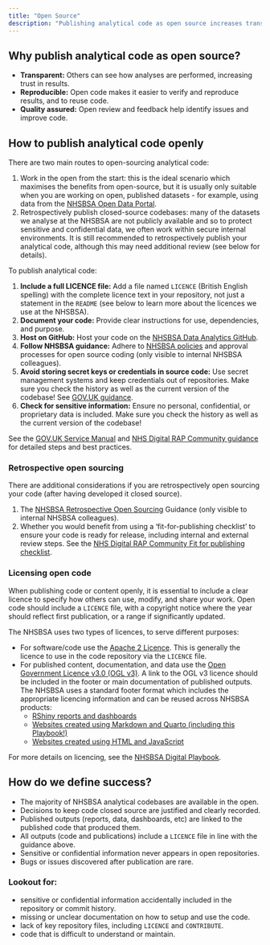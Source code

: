 ```yaml
---
title: "Open Source"
description: "Publishing analytical code as open source increases transparency, collaboration, and reusability."
---
```


## Why publish analytical code as open source?

* **Transparent:** Others can see how analyses are performed, increasing trust in results.
* **Reproducible:** Open code makes it easier to verify and reproduce results, and to reuse code.
* **Quality assured:** Open review and feedback help identify issues and improve code.

## How to publish analytical code openly

There are two main routes to open-sourcing analytical code:

1. Work in the open from the start: this is the ideal scenario which maximises the benefits from open-source, but it is usually only suitable when you are working on open, published datasets - for example, using data from the [NHSBSA Open Data Portal][nhsbsa-open-data]. 
1. Retrospectively publish closed-source codebases: many of the datasets we analyse at the NHSBSA are not publicly available and so to protect sensitive and confidential data, we often work within secure internal environments. It is still recommended to retrospectively publish your analytical code, although this may need additional review (see below for details).

To publish analytical code:

1. **Include a full LICENCE file:** Add a file named `LICENCE` (British English spelling) with the complete licence text in your repository, not just a statement in the `README` (see below to learn more about the licences we use at the NHSBSA).
1. **Document your code:** Provide clear instructions for use, dependencies, and purpose.
1. **Host on GitHub:** Host your code on the [NHSBSA Data Analytics GitHub][nhsbsa-github].
1. **Follow NHSBSA guidance:** Adhere to [NHSBSA policies][nhsbsa-open-source] and approval processes for open source coding (only visible to internal NHSBSA colleagues).
1. **Avoid storing secret keys or credentials in source code:** Use secret management systems and keep credentials out of repositories. Make sure you check the history as well as the current version of the codebase! See [GOV.UK guidance][govuk-secret-guidance].
1. **Check for sensitive information:** Ensure no personal, confidential, or proprietary data is included. Make sure you check the history as well as the current version of the codebase!

See the [GOV.UK Service Manual][govuk-service-manual] and [NHS Digital RAP Community guidance][rap-community-guidance] for detailed steps and best practices.

### Retrospective open sourcing

There are additional considerations if you are retrospectively open sourcing your code (after having developed it closed source).

1. The [NHSBSA Retrospective Open Sourcing][nhsbsa-retro-open] Guidance (only visible to internal NHSBSA colleagues).
1. Whether you would benefit from using a 'fit-for-publishing checklist' to ensure your code is ready for release, including internal and external review steps. See the [NHS Digital RAP Community Fit for publishing checklist][fit-for-publishing].

### Licensing open code

When publishing code or content openly, it is essential to include a clear licence to specify how others can use, modify, and share your work. Open code should include a `LICENCE` file, with a copyright notice where the year should reflect first publication, or a range if significantly updated.  

The NHSBSA uses two types of licences, to serve different purposes:

* For software/code use the [Apache 2 Licence][apache-2]. This is generally the licence to use in the code repository via the `LICENCE` file. 
* For published content, documentation, and data use the [Open Government Licence v3.0 (OGL v3)][ogl-v3]. A link to the OGL v3 licence should be included in the footer or main documentation of published outputs. The NHSBSA uses a standard footer format which includes the appropriate licencing information and can be reused across NHSBSA products:
    * [RShiny reports and dashboards][nhsbsa-footer-shiny]
    * [Websites created using Markdown and Quarto (including this Playbook!)][nhsbsa-footer-quarto]
    * [Websites created using HTML and JavaScript][nhsbsa-footer-js]

For more details on licencing, see the [NHSBSA Digital Playbook][coding-licences].

## How do we define success?

* The majority of NHSBSA analytical codebases are available in the open.
* Decisions to keep code closed source are justified and clearly recorded.
* Published outputs (reports, data, dashboards, etc) are linked to the published code that produced them.
* All outputs (code and publications) include a `LICENCE` file in line with the guidance above.
* Sensitive or confidential information never appears in open repositories.
* Bugs or issues discovered after publication are rare.

### Lookout for:

* sensitive or confidential information accidentally included in the repository or commit history.
* missing or unclear documentation on how to setup and use the code.
* lack of key repository files, including `LICENCE` and `CONTRIBUTE`.
* code that is difficult to understand or maintain.


[fit-for-publishing]: https://nhsdigital.github.io/rap-community-of-practice/images/Fit_for_publishing_checklist.pdf
[govuk-secret-guidance]: https://www.gov.uk/service-manual/technology/making-source-code-open-and-reusable#you-must-not-store-secret-keys-or-credentials-in-the-source-code
[govuk-service-manual]: https://www.gov.uk/service-manual/technology/making-source-code-open-and-reusable#making-the-code-open
[rap-community-guidance]: https://nhsdigital.github.io/rap-community-of-practice/implementing_RAP/publishing_code/how-to-publish-your-code-in-the-open/
[apache-2]: https://www.apache.org/licenses/LICENSE-2.0
[ogl-v3]: https://www.nationalarchives.gov.uk/doc/open-government-licence/version/3/
[coding-licences]: https://nhsbsa.github.io/nhsbsa-digital-playbook/development/coding-licences/#ogl-v3
[nhsbsa-open-data]: https://opendata.nhsbsa.net/
[nhsbsa-github]: https://github.com/nhsbsa-data-analytics/
[nhsbsa-open-source]: https://bsa2468.atlassian.net/wiki/spaces/OS/pages/3585835009/NHSBSA+Open+Source+Policy+FINAL
[nhsbsa-retro-open]: https://bsa2468.atlassian.net/wiki/spaces/OS/pages/3978821762/Retrospective+open+sourcing+REVIEW
[nhsbsa-footer-quarto]: https://github.com/nhsbsa-data-analytics/nhsbsa-analytical-code-assurance-playbook/blob/main/_quarto.yml#L70
[nhsbsa-footer-shiny]: https://github.com/nhsbsa-data-analytics/nhsbsaShinyR/blob/main/R/nhs_footer.R
[nhsbsa-footer-js]: https://github.com/nhsbsa/nhsbsa-digital-playbook/tree/main/lib/_components/appFooter
